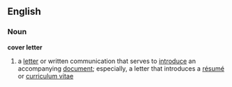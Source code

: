 ==English==
===Noun===
'''cover letter'''
# a [[letter]] or written communication that serves to [[introduce]] an accompanying [[document]]; especially, a letter that introduces a [[résumé]] or [[curriculum vitae]]